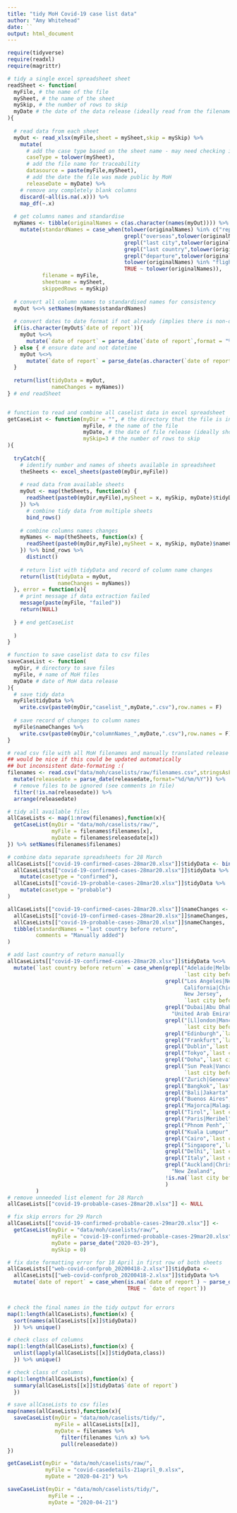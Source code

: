 ```yaml
---
title: "tidy MoH Covid-19 case list data"
author: "Amy Whitehead"
date: ``
output: html_document
---
```



```r
require(tidyverse)
require(readxl)
require(magrittr)
```


```r
# tidy a single excel spreadsheet sheet
readSheet <- function(
  myFile, # the name of the file
  mySheet, # the name of the sheet
  mySkip, # the number of rows to skip
  myDate # the date of the data release (ideally read from the filename)
){
  
  # read data from each sheet
  myOut <- read_xlsx(myFile,sheet = mySheet,skip = mySkip) %>% 
    mutate(
      # add the case type based on the sheet name - may need checking if MoH naming goes rogue
      caseType = tolower(mySheet),
      # add the file name for traceability
      datasource = paste(myFile,mySheet),
      # add the date the file was made public by MoH
      releaseDate = myDate) %>% 
    # remove any completely blank columns
    discard(~all(is.na(.x))) %>%
    map_df(~.x)
  
  # get columns names and standardise
  myNames <- tibble(originalNames = c(as.character(names(myOut)))) %>% 
    mutate(standardNames = case_when(tolower(originalNames) %in% c("report date","reportdate") ~ "date of report",
                                     grepl("overseas",tolower(originalNames)) ~ "international travel",
                                     grepl("last city",tolower(originalNames)) ~ "last city before return",
                                     grepl("last country",tolower(originalNames)) ~ "last country before return",
                                     grepl("departure",tolower(originalNames)) ~ "flight departure date",
                                     tolower(originalNames) %in% "flight no" ~ "flight number",
                                     TRUE ~ tolower(originalNames)),
           filename = myFile,
           sheetname = mySheet,
           skippedRows = mySkip) 
  
  # convert all column names to standardised names for consistency
  myOut %<>% setNames(myNames$standardNames) 
  
  # convert dates to date format if not already (implies there is non-date info in column)
  if(is.character(myOut$`date of report`)){
    myOut %<>% 
      mutate(`date of report` = parse_date(`date of report`,format = "%d/%m/%Y"))
  } else { # ensure date and not datetime
    myOut %<>% 
      mutate(`date of report` = parse_date(as.character(`date of report`)))
  }
  
  return(list(tidyData = myOut,
              nameChanges = myNames))
} # end readSheet


# function to read and combine all caselist data in excel spreadsheet
getCaseList <- function(myDir = "", # the directory that the file is in
                        myFile, # the name of the file
                        myDate, # the date of file release (ideally should be read from filename)
                        mySkip=3 # the number of rows to skip
){
  
  tryCatch({
    # identify number and names of sheets available in spreadsheet
    theSheets <- excel_sheets(paste0(myDir,myFile))
    
    # read data from available sheets
    myOut <- map(theSheets, function(x) {
      readSheet(paste0(myDir,myFile),mySheet = x, mySkip, myDate)$tidyData
    }) %>% 
      # combine tidy data from multiple sheets
      bind_rows() 
    
    # combine columns names changes
    myNames <- map(theSheets, function(x) {
      readSheet(paste0(myDir,myFile),mySheet = x, mySkip, myDate)$nameChanges
    }) %>% bind_rows %>% 
      distinct()
    
    # return list with tidyData and record of column name changes
    return(list(tidyData = myOut,
                nameChanges = myNames))
  }, error = function(x){
    # print message if data extraction failed
    message(paste(myFile, "failed"))
    return(NULL)
    
  } # end getCaseList
  
  )
}

# function to save caselist data to csv files
saveCaseList <- function(
  myDir, # directory to save files
  myFile, # name of MoH files
  myDate # date of MoH data release
){
  # save tidy data
  myFile$tidyData %>% 
    write.csv(paste0(myDir,"caselist_",myDate,".csv"),row.names = F)
  
  # save record of changes to column names
  myFile$nameChanges %>% 
    write.csv(paste0(myDir,"columnNames_",myDate,".csv"),row.names = F)
}

```

```r

# read csv file with all MoH filenames and manually translated release dates
## would be nice if this could be updated automatically 
## but inconsistent date-formating :(
filenames <- read.csv("data/moh/caselists/raw/filenames.csv",stringsAsFactors = F) %>% 
  mutate(releasedate = parse_date(releasedate,format="%d/%m/%Y")) %>% 
  # remove files to be ignored (see comments in file)
  filter(!is.na(releasedate)) %>% 
  arrange(releasedate)

# tidy all available files
allCaseLists <- map(1:nrow(filenames),function(x){
  getCaseList(myDir = "data/moh/caselists/raw/",
              myFile = filenames$filenames[x],
              myDate = filenames$releasedate[x])
}) %>% setNames(filenames$filenames)

# combine data separate spreadsheets for 28 March 
allCaseLists[["covid-19-confirmed-cases-28mar20.xlsx"]]$tidyData <- bind_rows(
  allCaseLists[["covid-19-confirmed-cases-28mar20.xlsx"]]$tidyData %>% 
    mutate(casetype = "confirmed"),
  allCaseLists[["covid-19-probable-cases-28mar20.xlsx"]]$tidyData %>% 
    mutate(casetype = "probable")
)

allCaseLists[["covid-19-confirmed-cases-28mar20.xlsx"]]$nameChanges <- bind_rows(
  allCaseLists[["covid-19-confirmed-cases-28mar20.xlsx"]]$nameChanges,
  allCaseLists[["covid-19-probable-cases-28mar20.xlsx"]]$nameChanges,
  tibble(standardNames = "last country before return",
         comments = "Manually added")
)

# add last country of return manually
allCaseLists[["covid-19-confirmed-cases-28mar20.xlsx"]]$tidyData %<>% 
  mutate(`last country before return` = case_when(grepl("Adelaide|Melbourne|Perth|Sydney|Brisbane|Gold Coast",
                                                        `last city before return`) ~ "Australia",
                                                  grepl("Los Angeles|New York|Houston|Colorado|Atlanta|Seattle|
                                                        California|Chicago|Orlando|San Diego|San Francisco|Hawai'i|
                                                        New Jersey",
                                                        `last city before return`) ~ "United States of America",
                                                  grepl("Dubai|Abu Dhabi",`last city before return`) ~ 
                                                    "United Arab Emirates",
                                                  grepl("[Ll]ondon|Manchester|Southampton|Preston",
                                                        `last city before return`) ~ "England",
                                                  grepl("Edinburgh",`last city before return`) ~ "Scotland",
                                                  grepl("Frankfurt",`last city before return`) ~ "Germany",
                                                  grepl("Dublin",`last city before return`) ~ "Ireland",
                                                  grepl("Tokyo",`last city before return`) ~ "Japan",
                                                  grepl("Doha",`last city before return`) ~ "Qatar",
                                                  grepl("Sun Peak|Vancouver|British Columbia",
                                                        `last city before return`) ~ "Canada",
                                                  grepl("Zurich|Geneva",`last city before return`) ~ "Switzerland",
                                                  grepl("Bangkok",`last city before return`) ~ "Thailand",
                                                  grepl("Bali|Jakarta",`last city before return`) ~ "Indonesia",
                                                  grepl("Buenos Aires",`last city before return`) ~ "Argentina",
                                                  grepl("Majorca|Malaga|Madrid",`last city before return`) ~ "Spain",
                                                  grepl("Tirol",`last city before return`) ~ "Austria",
                                                  grepl("Paris|Meribel",`last city before return`) ~ "France",
                                                  grepl("Phnom Penh",`last city before return`) ~ "Cambodia",
                                                  grepl("Kuala Lumpur",`last city before return`) ~ "Malaysia",
                                                  grepl("Cairo",`last city before return`) ~ "Egypt",
                                                  grepl("Singapore",`last city before return`) ~ "Singapore",
                                                  grepl("Delhi",`last city before return`) ~ "India",
                                                  grepl("Italy",`last city before return`) ~ "Italy",
                                                  grepl("Auckland|Christchurch",`last city before return`) ~ 
                                                    "New Zealand",
                                                  !is.na(`last city before return`) ~ "Unknown country"
                                                  )
         )
# remove unneeded list element for 28 March
allCaseLists[["covid-19-probable-cases-28mar20.xlsx"]] <- NULL

# fix skip errors for 29 March
allCaseLists[["covid-19-confirmed-probable-cases-29mar20.xlsx"]] <- 
  getCaseList(myDir = "data/moh/caselists/raw/",
              myFile = "covid-19-confirmed-probable-cases-29mar20.xlsx",
              myDate = parse_date("2020-03-29"),
              mySkip = 0)

# fix date formatting error for 18 April in first row of both sheets
allCaseLists[["web-covid-confprob_20200418-2.xlsx"]]$tidyData <-
  allCaseLists[["web-covid-confprob_20200418-2.xlsx"]]$tidyData %>% 
  mutate(`date of report` = case_when(is.na(`date of report`) ~ parse_date("2020-04-18"),
                                      TRUE ~ `date of report`))


# check the final names in the tidy output for errors
map(1:length(allCaseLists),function(x) {
  sort(names(allCaseLists[[x]]$tidyData))
  }) %>% unique()

# check class of columns
map(1:length(allCaseLists),function(x) {
  unlist(lapply(allCaseLists[[x]]$tidyData,class))
  }) %>% unique()

# check class of columns
map(1:length(allCaseLists),function(x) {
  summary(allCaseLists[[x]]$tidyData$`date of report`)
  }) 

# save allCaseLists to csv files
map(names(allCaseLists),function(x){
  saveCaseList(myDir = "data/moh/caselists/tidy/",
               myFile = allCaseLists[[x]], 
               myDate = filenames %>% 
                 filter(filenames %in% x) %>% 
                 pull(releasedate))
})

```

```r

getCaseList(myDir = "data/moh/caselists/raw/",
            myFile = "covid-casedetails-21april_0.xlsx",
            myDate = "2020-04-21") %>% 

saveCaseList(myDir = "data/moh/caselists/tidy/",
             myFile = ., 
             myDate = "2020-04-21") 

```

